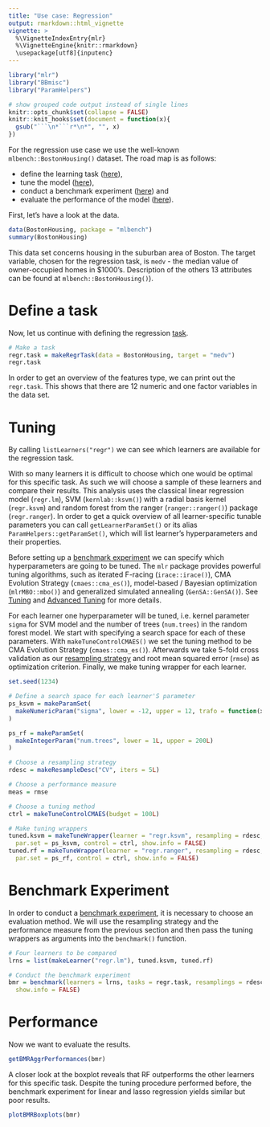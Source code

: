 ```yaml
---
title: "Use case: Regression"
output: rmarkdown::html_vignette
vignette: >
  %\VignetteIndexEntry{mlr}
  %\VignetteEngine{knitr::rmarkdown}
  \usepackage[utf8]{inputenc}
---
```


```r
library("mlr")
library("BBmisc")
library("ParamHelpers")

# show grouped code output instead of single lines
knitr::opts_chunk$set(collapse = FALSE)
knitr::knit_hooks$set(document = function(x){
  gsub("```\n*```r*\n*", "", x)
})
```

For the regression use case we use the well-known `mlbench::BostonHousing()` dataset. 
The road map is as follows:

* define the learning task  ([here](task.html)),
* tune the model ([here](tune.html)),
* conduct a benchmark experiment ([here](benchmark_experiments.html)) and
* evaluate the performance of the model ([here](performance.html)).

First, let's have a look at the data.

```r
data(BostonHousing, package = "mlbench")
summary(BostonHousing)
```

This data set concerns housing in the suburban area of Boston. 
The target variable, chosen for the regression task, is `medv` - the median value of owner-occupied homes in \$1000's. 
Description of the others 13 attributes can be found at `mlbench::BostonHousing()`).

# Define a task

Now, let us continue with defining the regression [task](task.html).

```r
# Make a task
regr.task = makeRegrTask(data = BostonHousing, target = "medv")
regr.task
```

In order to get an overview of the features type, we can print out the `regr.task`. 
This shows that there are 12 numeric and one factor variables in the data set.

# Tuning

By calling `listLearners("regr")` we can see which learners are available for the regression task.

With so many learners it is difficult to choose which one would be optimal for this specific task. 
As such we will choose a sample of these learners and compare their results. 
This analysis uses the classical linear regression model (`regr.lm`), SVM (`kernlab::ksvm()`) with a radial basis kernel (`regr.ksvm`) and random forest from the ranger (`ranger::ranger()`) package (`regr.ranger`). 
In order to get a quick overview of all learner-specific tunable parameters you can call `getLearnerParamSet()` or its alias `ParamHelpers::getParamSet()`, which will list learner's hyperparameters and their properties.

Before setting up a [benchmark experiment](benchmark_experiments.html) we can specify which hyperparameters are going to be tuned. 
The `mlr` package provides powerful tuning algorithms, such as iterated F-racing (`irace::irace()`), CMA Evolution Strategy (`cmaes::cma_es()`), model-based / Bayesian optimization (`mlrMBO::mbo()`) and generalized simulated annealing (`GenSA::GenSA()`). 
See [Tuning](tuning.html) and [Advanced Tuning](advanced_tune.html) for more details.

For each learner one hyperparameter will be tuned, i.e. kernel parameter `sigma` for SVM model and the number of trees (`num.trees`) in the random forest model. 
We start with specifying a search space for each of these parameters. 
With `makeTuneControlCMAES()` we set the tuning method to be CMA Evolution Strategy (`cmaes::cma_es()`). 
Afterwards we take 5-fold cross validation as our [resampling strategy](resample.html) and root mean squared error (`rmse`) as optimization criterion. 
Finally, we make tuning wrapper for each learner.

```r
set.seed(1234)

# Define a search space for each learner'S parameter
ps_ksvm = makeParamSet(
  makeNumericParam("sigma", lower = -12, upper = 12, trafo = function(x) 2^x)
)

ps_rf = makeParamSet(
  makeIntegerParam("num.trees", lower = 1L, upper = 200L)
)

# Choose a resampling strategy
rdesc = makeResampleDesc("CV", iters = 5L)

# Choose a performance measure
meas = rmse

# Choose a tuning method
ctrl = makeTuneControlCMAES(budget = 100L)

# Make tuning wrappers
tuned.ksvm = makeTuneWrapper(learner = "regr.ksvm", resampling = rdesc, measures = meas,
  par.set = ps_ksvm, control = ctrl, show.info = FALSE)
tuned.rf = makeTuneWrapper(learner = "regr.ranger", resampling = rdesc, measures = meas,
  par.set = ps_rf, control = ctrl, show.info = FALSE)
```

# Benchmark Experiment

In order to conduct a [benchmark experiment](benchmark_experiments.html), it is necessary to choose an evaluation method. 
We will use the resampling strategy and the performance measure from the previous section and then pass the tuning wrappers as arguments into the `benchmark()` function.

```r
# Four learners to be compared
lrns = list(makeLearner("regr.lm"), tuned.ksvm, tuned.rf)

# Conduct the benchmark experiment
bmr = benchmark(learners = lrns, tasks = regr.task, resamplings = rdesc, measures = rmse, 
  show.info = FALSE)
```

# Performance

Now we want to evaluate the results.

```r
getBMRAggrPerformances(bmr)
```

A closer look at the boxplot reveals that RF outperforms the other learners for this specific task. 
Despite the tuning procedure performed before, the benchmark experiment for linear and lasso regression yields similar but poor results.

```r
plotBMRBoxplots(bmr)
```

